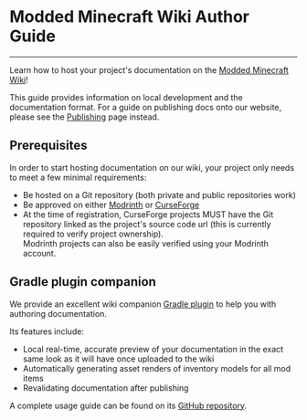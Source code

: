 # Modded Minecraft Wiki Author Guide

---

Learn how to host your project's documentation on the [Modded Minecraft Wiki](https://moddedmc.wiki)!

This guide provides information on local development and the documentation format.
For a guide on publishing docs onto our website, please see the [Publishing](./publishing) page instead.

## Prerequisites

In order to start hosting documentation on our wiki, your project only needs to meet a few minimal requirements:

- Be hosted on a Git repository (both private and public repositories work)
- Be approved on either [Modrinth](https://modrinth.com/) or [CurseForge](https://www.curseforge.com/)
- At the time of registration, CurseForge projects MUST have the Git repository linked as the project's source code
url (this is currently required to verify project ownership).<br/>
Modrinth projects can also be easily verified using your Modrinth account.


## Gradle plugin companion

We provide an excellent wiki companion [Gradle plugin](https://github.com/Sinytra/WikiToolkit) to help you with
authoring documentation.

Its features include:
- Local real-time, accurate preview of your documentation in the exact same look as it will have once uploaded to the wiki
- Automatically generating asset renders of inventory models for all mod items
- Revalidating documentation after publishing

A complete usage guide can be found on its [GitHub repository](https://github.com/Sinytra/WikiToolkit).
